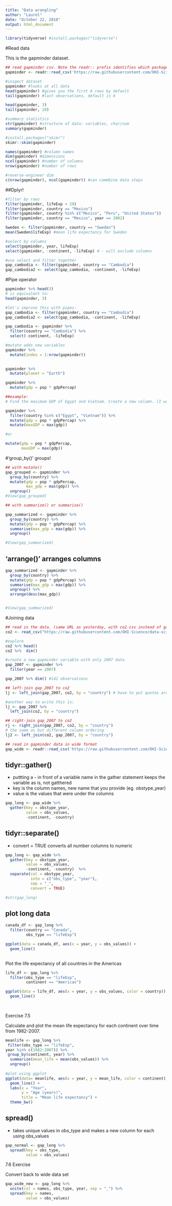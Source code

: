 ```yaml
---
title: "Data wrangling"
author: "Laurel"
date: "October 22, 2018"
output: html_document
---
```




```r
library(tidyverse) #install.packages("tidyverse")
```

#Read data

This is the gapminder dataset.

```r
## read gapminder csv. Note the readr:: prefix identifies which package it's in
gapminder <- readr::read_csv('https://raw.githubusercontent.com/OHI-Science/data-science-training/master/data/gapminder.csv')

#inspect dataset
gapminder #looks at all data
head(gapminder) #gives you the first 6 rows by default
tail(gapminder) #last observations, default is 6

head(gapminder, 3)
tail(gapminder, 10)

#summary statistics
str(gapminder) #structure of data: variables, char/num
summary(gapminder)

#install.packages("skimr")
skimr::skim(gapminder)

names(gapminder) #column names
dim(gapminder) #dimensions
ncol(gapminder) #number of columns
nrow(gapminder) #number of rows

#reverse-engineer dim
c(nrow(gapminder), ncol(gapminder)) #can commbine data steps

```


##Dplyr!

```r
#filter by rows
filter(gapminder, lifeExp < 29)
filter(gapminder, country == "Mexico")
filter(gapminder, country %in% c("Mexico", "Peru", "United States"))
filter(gapminder, country == "Mexico", year == 2002)

Sweden <- filter(gapminder, country == "Sweden")
mean(Sweden$lifeExp) #mean life expectancy for Sweden


```

```r
#select by columns
select(gapminder, year, lifeExp)
select(gapminder, -continent, -lifeExp) # - will exclude columns

#use select and filter together
gap_cambodia <- filter(gapminder, country == "Cambodia")
gap_cambodia2 <- select(gap_cambodia, -continent, -lifeExp)

```

#Pipe operator

```r

gapminder %>% head(3)
# is equivalent to: 
head(gapminder, 3)

#let's improve this with pipes:
gap_cambodia <- filter(gapminder, country == "Cambodia")
gap_cambodia2 <- select(gap_cambodia, -continent, -lifeExp)

gap_cambodia <- gapminder %>% 
  filter(country == "Cambodia") %>% 
  select(-continent, -lifeExp)

```

```r
#mutate adds new variables
gapminder %>% 
  mutate(index = 1:nrow(gapminder))
  

gapminder %>% 
  mutate(planet = "Earth")

gapminder %>% 
  mutate(gdp = pop * gdpPercap)

##example:
# Find the maximum GDP of Egypt and Vietnam. Create a new column. (I want just one number that is the max of those two countries)

gapminder %>% 
  filter(country %in% c("Egypt", "Vietnam")) %>%
  mutate(gdp = pop * gdpPercap) %>% 
  mutate(maxGDP = max(gdp))

#or

mutate(gdp = pop * gdpPercap,
       maxGDP = max(gdp))

```

#'group_by()' groups!

```r

## with mutate()
gap_grouped <- gapminder %>% 
  group_by(country) %>% 
  mutate(gdp = pop * gdpPercap,
         max_gdp = max(gdp)) %>% 
  ungroup()
#View(gap_grouped)

## with summarize() or summarise()

gap_summarized <- gapminder %>% 
  group_by(country) %>% 
  mutate(gdp = pop * gdpPercap) %>% 
  summarise(max_gdp = max(gdp)) %>% 
  ungroup()

#View(gap_summarized)

```

## 'arrange()' arranges columns

```r
gap_summarized <- gapminder %>% 
  group_by(country) %>% 
  mutate(gdp = pop * gdpPercap) %>% 
  summarise(max_gdp = max(gdp)) %>% 
  ungroup() %>% 
  arrange(desc(max_gdp))


#View(gap_summarized)
```

#Joining data

```r
## read in the data. (same URL as yesterday, with co2.csv instead of gapminder.csv)
co2 <- read_csv("https://raw.githubusercontent.com/OHI-Science/data-science-training/master/data/co2.csv")

#explore
co2 %>% head()
co2 %>%  dim()

#create a new gapminder variable with only 2007 data
gap_2007 <- gapminder %>% 
  filter(year == 2007)

gap_2007 %>% dim() #142 observations

## left-join gap_2007 to co2
lj <- left_join(gap_2007, co2, by = "country") # have to put quotes around variable and have to have a space between = and variable error: object country not found if not using quotes

#another way to write this is:
lj <- gap_2007 %>% 
  left_join(co2, by = "country")

## right-join gap_2007 to co2
rj <- right_join(gap_2007, co2, by = "country")
# the same as but different column ordering
lj2 <- left_join(co2, gap_2007, by = "country")


```



```r
## read in gapminder data in wide format
gap_wide <- readr::read_csv('https://raw.githubusercontent.com/OHI-Science/data-science-training/master/data/gapminder_wide.csv')


```

## tidyr::gather()

- puttting a - in front of a variable name in the gather statement keeps the variable as is, not gatthered
- key is the column names, new name that you provide (eg. obstype_year)
- value is the values that were under the columns


```r
gap_long <- gap_wide %>% 
  gather(key = obstype_year,
         value = obs_values,
         -continent, -country)

```

## tidyr::separate()

- convert = TRUE converts all number columns to numeric


```r
gap_long <- gap_wide %>% 
  gather(key = obstype_year,
         value = obs_values,
         -continent, -country)  %>% 
  separate(col = obstype_year,
           into = c("obs_type", "year"),
           sep = "_", 
           convert = TRUE)

#str(gap_long)

```

## plot long data

```r
canada_df <- gap_long %>%
  filter(country == "Canada",
         obs_type == "lifeExp")

ggplot(data = canada_df, aes(x = year, y = obs_values)) +
  geom_line()
  
```

Plot the life expectancy of all countries in the Americas

```r
life_df <- gap_long %>% 
  filter(obs_type == "lifeExp",
         continent == "Americas")

ggplot(data = life_df, aes(x = year, y = obs_values, color = country)) +
  geom_line()
  
  
```

Exercise 7.5

Calculate and plot the mean life expectancy for each continent over time from 1982-2007.

```r
meanlife <- gap_long %>% 
 filter(obs_type == "lifeExp", 
year %in% c(1982:2007)) %>%
 group_by(continent, year) %>%  
  summarize(mean_life = mean(obs_values)) %>% 
  ungroup()
  
#plot using ggplot
ggplot(data= meanlife, aes(x = year, y = mean_life, color = continent)) +
  geom_line() +
  labs(x = "Year",
       y = "Age (years)",
       title = "Mean life expectancy") +
  theme_bw()


```

## spread()

- takes unique values in obs_type and makes a new column for each using obs_values

```r
gap_normal <- gap_long %>% 
  spread(key = obs_type,
         value = obs_values)


```

7.6 Exercise 

Convert back to wide data set

```r
gap_wide_new <- gap_long %>% 
  unite(col = names, obs_type, year, sep = "_") %>% 
  spread(key = names,
         value = obs_values)
```

